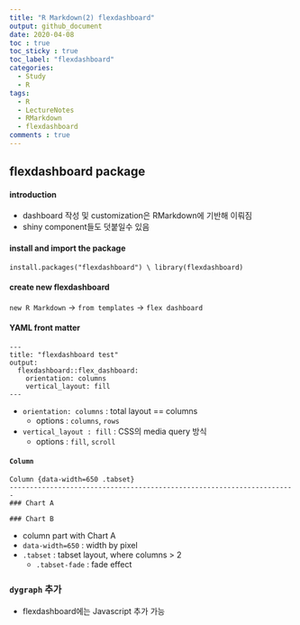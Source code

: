 ```yaml
---
title: "R Markdown(2) flexdashboard"
output: github_document
date: 2020-04-08
toc : true
toc_sticky : true
toc_label: "flexdashboard"
categories:
  - Study
  - R
tags:
  - R
  - LectureNotes
  - RMarkdown
  - flexdashboard
comments : true
---
```


## flexdashboard package

#### introduction

- dashboard 작성 및 customization은 RMarkdown에 기반해 이뤄짐
- shiny component들도 덧붙일수 있음

#### install and import the package

`install.packages("flexdashboard") \ library(flexdashboard)`

#### create new flexdashboard

`new R Markdown` -> `from templates` -> `flex dashboard`

#### YAML front matter

```
---
title: "flexdashboard test"
output:
  flexdashboard::flex_dashboard:
    orientation: columns
    vertical_layout: fill
---
```

- `orientation: columns` :  total layout == columns
    - options : `columns`, `rows`
- `vertical_layout : fill` : CSS의 media query 방식
    - options : `fill`, `scroll`


#### `Column`

```
Column {data-width=650 .tabset}
-----------------------------------------------------------------------
### Chart A

### Chart B
```

- column part with Chart A
- `data-width=650` : width by pixel
- `.tabset` : tabset layout, where columns > 2
    - `.tabset-fade` : fade effect

### `dygraph` 추가

- flexdashboard에는 Javascript 추가 가능
